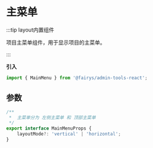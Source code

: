 # 主菜单

:::tip layout内置组件

项目主菜单组件，用于显示项目的主菜单。

:::

**引入**

```ts
import { MainMenu } from '@fairys/admin-tools-react';
```

## 参数

```ts
/**
 *  主菜单分为 左侧主菜单 和 顶部主菜单
 */
export interface MainMenuProps {
    layoutMode?: 'vertical' | 'horizontal';
}

```